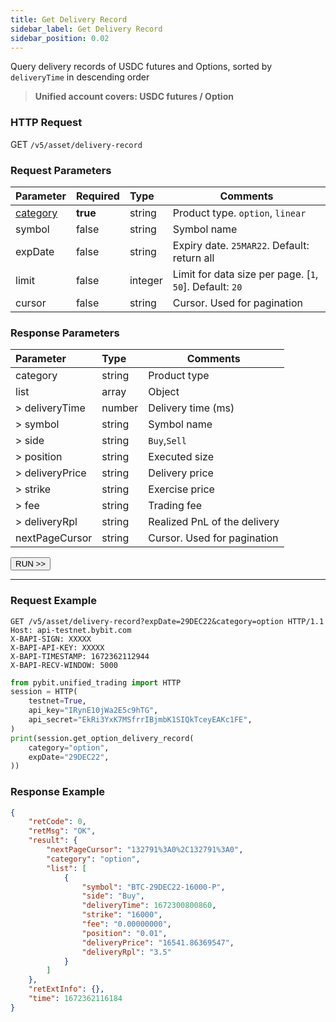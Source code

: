 ```yaml
---
title: Get Delivery Record
sidebar_label: Get Delivery Record
sidebar_position: 0.02
---
```


Query delivery records of USDC futures and Options, sorted by `deliveryTime` in descending order
> **Unified account covers: USDC futures / Option**

### HTTP Request
GET `/v5/asset/delivery-record`

### Request Parameters
| Parameter | Required | Type | Comments|
|:----- |:-------|:-----|------ |
|[category](../enum#category) |**true** |string |Product type. `option`, `linear` |
|symbol |false |string |Symbol name |
|expDate |false |string |Expiry date. `25MAR22`. Default: return all |
|limit |false |integer |Limit for data size per page. [`1`, `50`]. Default: `20`|
|cursor |false |string |Cursor. Used for pagination|

### Response Parameters
| Parameter | Type | Comments|
|:----- |:-----|----- |
|category |string |Product type|
|list |array |Object |
|> deliveryTime |number |Delivery time (ms) |
|> symbol |string |Symbol name |
|> side |string |`Buy`,`Sell` |
|> position |string |Executed size |
|> deliveryPrice |string |Delivery price |
|> strike |string |Exercise price |
|> fee |string |Trading fee |
|> deliveryRpl |string |Realized PnL of the delivery |
|nextPageCursor |string |Cursor. Used for pagination |

<a href="/api-explorer/v5/asset/option-delivery"><Button>RUN >></Button></a>

---

### Request Example

<Tabs groupId="programming-languages">
<TabItem value="http" label="HTTP">

```http
GET /v5/asset/delivery-record?expDate=29DEC22&category=option HTTP/1.1
Host: api-testnet.bybit.com
X-BAPI-SIGN: XXXXX
X-BAPI-API-KEY: XXXXX
X-BAPI-TIMESTAMP: 1672362112944
X-BAPI-RECV-WINDOW: 5000
```

</TabItem>
<TabItem value="python" label="Python">

```python
from pybit.unified_trading import HTTP
session = HTTP(
    testnet=True,
    api_key="IRynE10jWa2E5c9hTG",
    api_secret="EkRi3YxK7MSfrrIBjmbK1SIQkTceyEAKc1FE",
)
print(session.get_option_delivery_record(
    category="option",
    expDate="29DEC22",
))
```

</TabItem>
</Tabs>

### Response Example

```json
{
    "retCode": 0,
    "retMsg": "OK",
    "result": {
        "nextPageCursor": "132791%3A0%2C132791%3A0",
        "category": "option",
        "list": [
            {
                "symbol": "BTC-29DEC22-16000-P",
                "side": "Buy",
                "deliveryTime": 1672300800860,
                "strike": "16000",
                "fee": "0.00000000",
                "position": "0.01",
                "deliveryPrice": "16541.86369547",
                "deliveryRpl": "3.5"
            }
        ]
    },
    "retExtInfo": {},
    "time": 1672362116184
}
```
